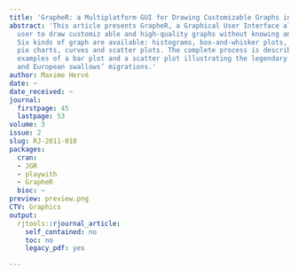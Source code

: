 ```yaml
---
title: 'GrapheR: a Multiplatform GUI for Drawing Customizable Graphs in R'
abstract: 'This article presents GrapheR, a Graphical User Interface allowing the
  user to draw customiz able and high-quality graphs without knowing any R commands.
  Six kinds of graph are available: histograms, box-and-whisker plots, bar plots,
  pie charts, curves and scatter plots. The complete process is described with the
  examples of a bar plot and a scatter plot illustrating the legendary puzzle of African
  and European swallows’ migrations.'
author: Maxime Hervé
date: ~
date_received: ~
journal:
  firstpage: 45
  lastpage: 53
volume: 3
issue: 2
slug: RJ-2011-018
packages:
  cran:
  - JGR
  - playwith
  - GrapheR
  bioc: ~
preview: preview.png
CTV: Graphics
output:
  rjtools::rjournal_article:
    self_contained: no
    toc: no
    legacy_pdf: yes

---
```

